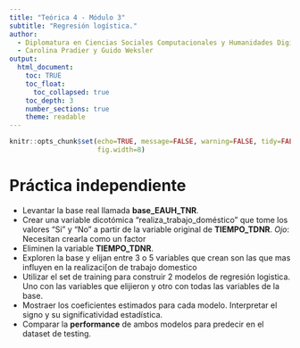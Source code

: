 ```yaml
---
title: "Teórica 4 - Módulo 3"
subtitle: "Regresión logística."
author: 
  - Diplomatura en Ciencias Sociales Computacionales y Humanidades Digitales (IDAES-UNSAM). Marzo/Abril 2023
  - Carolina Pradier y Guido Weksler
output: 
  html_document:
    toc: TRUE
    toc_float:
      toc_collapsed: true
    toc_depth: 3
    number_sections: true
    theme: readable
---
```


```r
knitr::opts_chunk$set(echo=TRUE, message=FALSE, warning=FALSE, tidy=FALSE,
                      fig.width=8)
```

# Práctica independiente   
- Levantar la base real llamada **base_EAUH_TNR**.     
- Crear una variable dicotómica "realiza_trabajo_doméstico" que tome los valores "Si" y "No" a partir de la variable original de **TIEMPO_TDNR**. *Ojo*: Necesitan crearla como un factor     
- Eliminen la variable **TIEMPO_TDNR**. 
- Exploren la base y elijan entre 3 o 5 variables que crean son las que mas influyen en la realizaci[on de trabajo domestico   
- Utilizar el set de training para construir 2 modelos de regresión logistica. Uno con las variables que elijieron y otro con todas las variables de la base.    
- Mostraer los coeficientes estimados para cada modelo. Interpretar el signo y su significatividad estadística. 
- Comparar la **performance** de ambos modelos para predecir en el dataset de testing.  

```r

```
